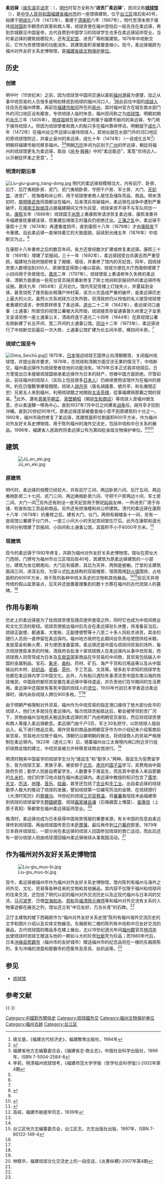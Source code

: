 {{Good article}}
{{文物保护单位
| 级别 = 省级
| 省区市 = 福建省
| 名称 = 柔远驿
| 图片 = [[File:Liu-giu-guang2.jpg|220px]]<br />柔远驿正厅主建筑
| 坐标 = {{coord|26|03|58.34|N|119|19|01.19|E|display=title,inline}}
| 分类 = 古建筑
| 时代 = [[明|明]]至[[清|清]]
| 所在 = [[福州市|福州市]][[台江区|台江区]]
| 登录 = 1996年
}}
'''柔远驿'''（[[闽东语|闽东语]][[平话字|平话字]]：{{lang|cdo|Iù-uōng-ĭk}}），[[明代|明代]]时官方全称为“'''进贡厂柔远驿'''”，民间又称'''[[琉球馆|琉球馆]]'''（{{lang|cdo|Liù-giù-guāng}}），是[[中华人民共和国|中华人民共和国]][[福建省|福建省]][[福州市|福州市]]的一座馆驿建筑，位于[[台江区|台江区]]琯后街40号，始建于[[明|明]][[成化|成化]]八年（1472年），重建于[[清|清]][[康熙|康熙]]六年（1667年），明代至清末用于接待[[琉球国|琉球国]]赴华朝贡的宾客和商人等，琉球贡使在福州登陆后一般先住在柔远驿，再到京城觐见中国皇帝，古代自费到中国学习的琉球学生也多在柔远驿延师受业，当时柔远驿的建筑规模较大，还有[[天妃宫|天妃宫]]、进贡厂等附属建筑。1876年中琉断交后，它作为贡使馆驿的功能消失，其建筑面积渐被蚕食缩小。现今，柔远驿被辟为福州对外友好关系史博物馆，是[[福建省级文物保护单位|福建省级文物保护单位]]。

== 历史 ==
=== 创建 ===
明中叶（15世纪末）之前，因为琉球至中国间交通以直航[[福州港|福州港]]最为便捷，加之从事中琉贸易的人员很多是明初移民到琉球的福州河口人，<ref name="《福建古代经济史》">唐文基，《福建古代经济史》，福建教育出版社，1994年</ref>因此前往中国的[[琉球人|琉球人]]往往先在福州停靠，再前往[[福建市舶司|福建市舶司]]所在的[[泉州|泉州]]，其时福州官方在城东南水部门外的河口地区设有廨舍，专供琉球人临时休息，福州民间称之为[[琉球馆|琉球馆]]。明朝初期的[[永乐_(明朝)|永乐]]三年（1405年），[[明成祖|明成祖]]就在泉州建立附属于福建市舶司的来远驿，专门用于接待琉球人。但因为琉球使者和商人的船只多在福州靠岸停泊，明朝就于[[成化|成化]]八年（1472年）在福州设立怀远驿以接待琉球人，其地址就在水部门外的河口地区的原琉球馆附近，并废止泉州的来远驿，成化十年（1474年）（一说成化五年<ref name="省级文物保护单位">{{cite web| language =| publisher =福州台江区网站| title =省级文物保护单位| url =http://www.taijiang.gov.cn/ArticleDetails.aspx?articleId=5253| author =| date =| accessdate =| deadurl =yes| archiveurl =https://archive.is/20121128004153/http://www.taijiang.gov.cn/ArticleDetails.aspx?articleId=5253| archivedate =2012-11-28}}</ref>）明朝将福建市舶司移至福州。<ref name="《福建省志·商业志》">福建省地方志编纂委员会，《福建省志·商业志》，中国社会科学出版社，1999年，ISBN 7-5004-2584-8</ref><ref name="明清福州琉球馆考">李莉，明清福州琉球馆考，《福建师范大学学报（哲学社会科学版）》·2002年第4期</ref>明朝[[万历|万历]]年间为区别于[[广州|广州]]的怀远驿，朝廷将福州的琉球馆更名为柔远驿，取自《[[尚书_(书)|尚书]]·[[s:尚書/舜典|舜典]]》中的“柔远能迩”，寓意“优待远人，以示朝廷怀柔之至意”。<ref name="明清福州琉球馆考"/>

=== 明清时期沿革 ===
[[File:Liu-giu-guang_tiang-dong.jpg|thumb]]
明代的柔远驿规模相当大，内有前厅、卧房、后厅、后厅夷梢卧房、贰门、贰门夷梢卧房、守把千户房、军士房、大门、[[天妃宫|天妃宫]]、进贡厂、控海楼和尚公桥，用于琉球使者商人居住及储存贡品、商品。明末清初时，[[南明|南明]][[隆武帝|隆武帝]]将国都设在福州，后来清兵攻破福州，柔远驿在战争中遭到严重破坏，在[[靖南王|靖南王]][[耿继茂|耿继茂]]占据福建期间又作为兵营，琉球来宾不得不与军队同住一处。[[康熙|康熙]]五年（1666年）琉球国王[[尚質王|尚质]]上奏康熙帝请求恢复柔远驿，康熙准奏并令福建督抚重建该驿，但重建后靖南王的藩兵仍拒绝迁出。[[三藩之乱|三藩之乱]]中，柔远驿于康熙十三年（1674年）再遭重度损坏，直到康熙十八年（1679年）才由[[康熙帝|康熙帝]]下令重建。自此柔远驿一直保持着它的大致面貌，延续到光绪五年（1876年）中琉断交为止。<ref name="明清福州琉球馆考"/>

在康熙十八年重修之后的数百年间，各方还曾经数次扩建或修复柔远驿。康熙三十年（1691年）增建了崇报祠。三十一年（1692年），柔远驿因受台风袭击而严重受损，福建地方政府随即修复了厢楼、墙垣，并重修了馆内的天妃宫。同年，因琉球贡使人数增加到300人，原驿馆显得狭小难以容纳，琉球方便在大厅西南侧增建了小四间用于贡使居住。[[嘉庆|嘉庆]]二年（1797年），琉球使臣上奏请修年久失修的柔远驿，清朝方面便由一些宪台官员捐资重新修复了除土地祠和崇报祠外的柔远驿所有设施。嘉庆九年（1804年）正月初九，馆内天妃宫楼上灯烛失火，并蔓延到全驿，甚至烧死了接贡船水梢蒲户仲村渠，该次火灾造成严重的破坏，是柔远驿历史上最大的火灾。虽然火灾系琉球方过失所致，但清政府仍以怜恤的名义接受琉球使者重建的请求，参照原样修复了柔远驿。[[道光|道光]]二十二年（1842年），柔远驿河口通事（土通事）所居住的视馆公署被大风所毁，琉球接贡存留通事普久岭里之子呈表文呈请另修一座土通事公关，清政府遂于道光二十四年（1844年）在原视馆公署右侧新建了长五开间、宽二开间的土通事公馆。[[同治|同治]]十二年（1873年），柔远驿进行了中琉断交前最后一次大修，土通事公馆扩建为长五间半房，横四间半房。<ref name="明清福州琉球馆考"/>

=== 琉球亡国至今 ===
[[File:Gima_Seichū.jpg|thumb]]]]
1875年，[[日本|日本]]强迫琉球王国停止向清朝朝贡、关闭福州琉球馆，并提出吞并要求，1876年，在琉球和清朝方面交涉无果的情况下，中琉断交，福州柔远驿作为琉球使者驻地的功能消失。1879年日本正式吞并琉球后，日方曾提出日本接替琉球国继承柔远驿作为日本的财产，但被中国方面拒绝。尽管如此，前往福州的琉球人（实际上包括很多[[日本人|日本人]]）仍继续使用该馆作为在福州的居所。約在日俄戰爭爆發期間，琉球人[[胡月亭|胡月亭]]（唐名胡國善、號月亭，和名儀間正忠）兄弟五人來到福州，利用琉球館之地開設[[太吉茶棧|太吉茶棧]]，從事福建與那霸之間的貿易。<ref name="中琉交渉史における福州琉球館の諸相">{{cite web| language =ja| publisher =《琉球大学教育学部紀要·第68集》| script-title =ja:中琉交渉史における福州琉球館の諸相| url =http://ir.lib.u-ryukyu.ac.jp:8080/bitstream/123456789/1827/1/Vol68p309.pdf| author =西里喜行| date =| accessdate =| deadurl =yes| archiveurl =https://web.archive.org/web/20140318121442/http://ir.lib.u-ryukyu.ac.jp:8080/bitstream/123456789/1827/1/Vol68p309.pdf| archivedate =2014-03-18}}</ref>此外，還有[[真榮平朝正|真榮平朝正]]、[[真壁朝昭|真壁朝昭]]（開設[[生和商店|生和商店]]）等琉球人至福州做生意，亦以柔遠驛一帶為中心。直到1937年7月中日之间爆发[[抗日战争|战争]]后，胡月亭才回到沖繩。直到20世纪90年代，原柔远驿逐渐被蚕食缩小至不到原建筑的十分之一。1992年，福州市政府修复了柔远驿，其建筑面积仅剩面积600平方米，作为福州对外友好关系史博物馆，用于陈列福州的海外交流史，包括中琉和中日关系的展品。1996年，福建省人民政府将柔远驿公布为第四批省级文物保护单位。<ref name="明清福州琉球馆考"/><ref name="风景名胜·琉球馆">{{cite web| language =| publisher =福州市政府网站| title =风景名胜·琉球馆| url =http://www.fuzhou.org.cn/lyjt/ly_fj7.htm| author =| date =| accessdate =| deadurl =yes| archiveurl =https://web.archive.org/web/20060530014803/http://www.fuzhou.org.cn/lyjt/ly_fj7.htm| archivedate =2006-05-30}}</ref><ref name="省级重点文物保护单位：柔远驿">{{cite web | language =  | publisher = 福建省文物局 | title = 省级重点文物保护单位：柔远驿 | url = http://www.fjww.com/news1.asp?id=226&pd=51 | author =  | date =  | accessdate =  | archive-date = 2020-11-13 | archive-url = https://web.archive.org/web/20201113115550/http://www.fjww.com/news1.asp?id=226&pd=51 | dead-url = no }}</ref>

== 建筑 ==
[[File:Jū_en_eki.jpg|thumb]]
=== 原建筑 ===
明代时，柔远驿的规模已经较大，共有前厅三间、两边卧房六间、后厅五间、两边夷梢卧房二十七间、贰门三间、两边夷梢卧房六间、守把千户房两边十间、军士房二间、大门一间<ref name="福建市舶提举司志">高岐，福建市舶提举司志，1939年</ref>另外还有附设一座天妃宫用于祭祀[[妈祖|妈祖]]女神，一所进贡厂用于存储、检查和加工贡品和商品，另外还有控海楼和尚公桥建筑。清代的柔远驿在康熙十八年（1679年）的重修之后，建有大门、仪门，两侧有厢楼各十一间，另有一座视馆公署建于仪门外，一座三小间大小的天妃宫祠堂在厅后。此外在康熙和道光年间分别增建了崇报祠、小四间和土通事公馆，其面积不小于6000平方米。<ref name="明清福州琉球馆考"/>

=== 现建筑 ===
现今的柔远驿于1992年修复，并辟为福州对外友好关系史博物馆，馆址在原址大门西侧，门牌号为福州市台江区琯后街40号，其建筑为原柔远驿建筑的一小部分。建筑为坐北朝南向，大门后有插屏，其后为天井、两侧是披榭。厅堂的主建筑面阔三间，进深五柱，为穿斗式[[杉木|杉木]]结构的双层楼房，馆周围用[[封火墙|封火墙]]围绕，占地面积约600平方米，用于陈列各种中琉关系史的文物和其他展品。<ref name="省级重点文物保护单位：柔远驿"/><ref name="台江区志">台江区地方志编纂委员会，台江区志，方志出版社出版，1997年，ISBN 7-80122-149-4</ref>前后天井用传统的假山盆景装点，后天井还放置着搜集到的数十方葬在福州的古代琉球人的墓碑。<ref name="风景名胜·琉球馆"/>

== 作用与影响 ==
历史上的柔远驿是为了给琉球贡使及随员提供食宿之所，同时它也成为中琉间商业和文化交流的枢纽。琉球贡使抵达福州后先会在柔远驿驻扎休整，待准备妥当后，琉球正副使、都通事、大笔帐、正副使使赞等十八至二十多人将赴京进贡，其余的随行人员则一直停留在柔远驿内。福州地方政府在此期间会负责给使团供给米粮，发放菜金和柴火费，并为使团准备宴席。柔远驿还是中国与琉球间贸易的场所，每次琉球使臣来贡的时候，清政府会批准十家琉球商人在柔远驿内从事中琉贸易，而琉球商人则常常成为日本及[[东南亚|东南亚]]国家商品在华贸易的中间商，其贸易包括输入中国的金属制品、宝石、[[象牙|象牙]]、[[香料|香料]]、药材、矿石、海产干货和日用品等以及从中国输出的木材、[[纺织品|纺织品]]、[[瓷器|瓷器]]、[[茶叶|茶叶]]、手工艺品、文具等。很多赴华求知的琉球学生也都在柔远驿内学习中国文化。此外，凡有船只遇险失事漂流至中国东南沿海的琉球难民，中国政府都将其安置在柔远驿中等待遣返，并负责他们在华期间的生活费用。柔远驿中还摆放有客死中国的琉球人的[[灵位|灵位]]，1930年代初日本学者造访柔远驿时，驿内尚存琉球人牌位900多枚。<ref name="省级重点文物保护单位：柔远驿"/><ref name="中琉交渉史における福州琉球館の諸相"/>

由于明朝严格限制对外贸易，福州作为中琉贸易的指定港口接待了绝大部分赴华的琉球人，他们大多居住在柔远驿内。每次琉球贡船抵达后，都会被带领到贡厂河下，货物由福州当地民夫搬运到柔远驿的贡厂内由明朝官员查验，然后将琉球贡使和商人等接入柔远驿歇息。柔远驿门由千户3员，军士30名把守，以防琉球人擅自出入、私下进行商品交易。用作贸易的商品由明朝官牙作为中介经纪来介绍客商前来贸易，贸易地点仅限于福州。清朝仍沿袭明朝的做法，将琉球商人的贸易严格限制在柔远驿内。1823年（道光三年）后，随着福州台江太保境内闸口附近牙行组织球商会馆的建立，中琉贸易被允许转移至球商会馆进行。<ref name="《福建古代经济史》"/>

明清时期来中国留学的琉球学生分为“唐监生”和“勤学人”两种。唐监生为官费留学生，皆为琉球王室、贵族子弟，被安排于[[北京|北京]]、[[南京|南京]]的[[国子监|国子监]]学习，其费用由中国政府负担；勤学人则是自费留学生，人数要多于唐监生，而且其中很多人来自那霸的[[久米_(那霸市)|久米村]]，他们的学习地点就在福州柔远驿内。柔远驿中教授的知识包含了[[儒学|儒学]]、[[天文|天文]]、[[历法|历法]]、[[地理|地理]]、[[音乐|音乐]]、[[绘画|绘画]]，甚至还包括了[[农业|农业]]和[[手工业|手工业]]。出自柔远驿的琉球勤学人极大的推动了琉球的发展，譬如琉球第一位编写历法的金锵、在琉球颁行《大清时宪历》的[[蔡肇功|蔡肇功]]、18世纪的琉球[[三司官|三司官]][[蔡温|蔡温]]、将[[番薯|番薯]]栽培技术由福建带到琉球的琉球留学生[[野國總管|野國總管]]、琉球[[画家|画家]][[璩自谦|璩自谦]]（石嶺親雲上傳莫）、[[查康信|查康信]]（上原子真知）等都曾在福州柔远驿延师受业。<ref name="福建琉球文化交流史上的一段佳话">林精华，福建琉球文化交流史上的一段佳话，《炎黄纵横》·2007年第4期</ref>

晚清时，柔远驿也成为日本获得中国局势情报的重要来源，有关中国的信息由柔远驿传到琉球国，再由琉球国传至日本[[萨摩藩|萨摩藩]]，最后再传到[[江户幕府|江户幕府]]那里。1879年日本吞并琉球后，一部分尚在柔远驿的琉球人回国参加琉球的救亡运动，而此后还有一部分琉球人则由琉球潜回福州柔远驿继续从事救国活动。<ref name="中琉交渉史における福州琉球館の諸相"/>

== 作为福州对外友好关系史博物馆 ==
[[File:Liu-giu_muo-bi.jpg|thumb]]

现今，柔远驿被福州市作为福州对外友好关系史博物馆，馆内陈列有福州与海外之间外交、文化、贸易等各种往来的文物和其他展品，其内容不仅限于福州和琉球间的往来交流，还包括了明代以前的福州对外交流历史以及近现代福州与日本间的交流，[[马可波罗|马可波罗]]、日僧[[空海和尚|空海和尚]]、[[郑和|郑和]]及[[福清|福清]][[隐元禅师|隐元禅师]]等和福州对外交流有关系的人物事迹都在展览之列，馆址还立有“中日友好，万古长青”的石碑。<ref name="风景名胜·琉球馆"/>

正厅主建筑的楼下西厢房作为“福州对外友好关系史馆”陈列有福州海外交流历史的文字和图片介绍以及实体文物展览。东厢房和二楼的陈列有中琉和中日友好交流的展品，古代琉球国的赠品多在楼上展出，尤以19世纪道光年间[[福州民系|福州籍]]官员[[林鸿年|林鸿年]]出使琉球时琉球王赠送与他的一颗如斗大的珍贵[[牡蛎|牡蛎]]壳为珍品；而1980年代后，日本[[冲绳县|冲绳县]][[那霸市|那霸市]]（福州市的友好城市）赠送福州市的纪念品则在一楼的东厢房陈列，多为冲绳的漆盘和那霸市的芭蕉布及茶具、丝织品等。<ref name="风景名胜·琉球馆"/>

== 参见 ==
*[[琉球馆|琉球馆]]

== 参考文献 ==
{{Reflist|2}}

{{-}}
{{福州市境内的福建省文物保护单位}}
[[Category:中國對外關係史|Category:中國對外關係史]]
[[Category:琉球國外交|Category:琉球國外交]]
[[Category:福州文物保护单位|Category:福州文物保护单位]]
[[Category:福州古跡|Category:福州古跡]]
[[Category:台江区|Category:台江区]]